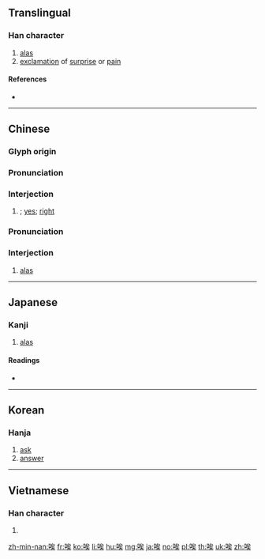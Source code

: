 {{character info/new}}
{{also|誒}}
==Translingual==

===Han character===
{{Han char|rn=30|rad=口|as=07|sn=10|four=63034|canj=RIOK|ids=⿰口矣}}

# [[alas]]
# [[exclamation]] of [[surprise]] or [[pain]]

====References====
* {{Han ref|kx=0192.040|dkj=03701|dj=0411.120|hdz=10635.060|uh=5509|ud=21769|bh=ADFC|bd=44540}}

----

==Chinese==
{{zh-forms}}

===Glyph origin===
{{Han etym}}

===Pronunciation===
{{zh-pron
|m=āi
|c=[[aai1]],[[oi1]]
|mn=qz,xm,zz:ai/qz,xm,zz:ài/tw:haih
|h=pfs=ái
|cat=intj
}}

===Interjection===
{{zh-interj}}

# {{non-gloss definition|interjection or grunt of agreement}}; [[yes]]; [[right]]

===Pronunciation===
{{zh-pron
|m=ài
|c=[[aai1]],[[oi1]]
|mn=haih
|h=pfs=ái
|cat=intj
}}

===Interjection===
{{zh-interj}}

# [[alas]]

----

==Japanese==

===Kanji===
{{ja-kanji|grade=|rs=口07}}

# [[alas]]

====Readings====
* {{ja-readings|goon=[[い]] (i), [[き]] (ki)|kanon=[[あい]] (ai), [[かい]] (kai)|kun=[[ああ]] (aa), [[ああおお]] (aaoo), [[いやいやこたえる]] (iyaiyakotaeru)}}

----

==Korean==

===Hanja===
{{ko-hanja|hangeul=애|rv=ae|mr=ae|y=ay}}

# [[ask]]
# [[answer]]

----

==Vietnamese==

===Han character===
{{vi-hantu|[[ai]], [[hãy]], [[hởi]], [[hỡi]], [[hễ]], [[hĩ]], [[hơi]]|rs=口07}}

# {{defn|lang=vi}}

[[zh-min-nan:唉]]
[[fr:唉]]
[[ko:唉]]
[[li:唉]]
[[hu:唉]]
[[mg:唉]]
[[ja:唉]]
[[no:唉]]
[[pl:唉]]
[[th:唉]]
[[uk:唉]]
[[zh:唉]]